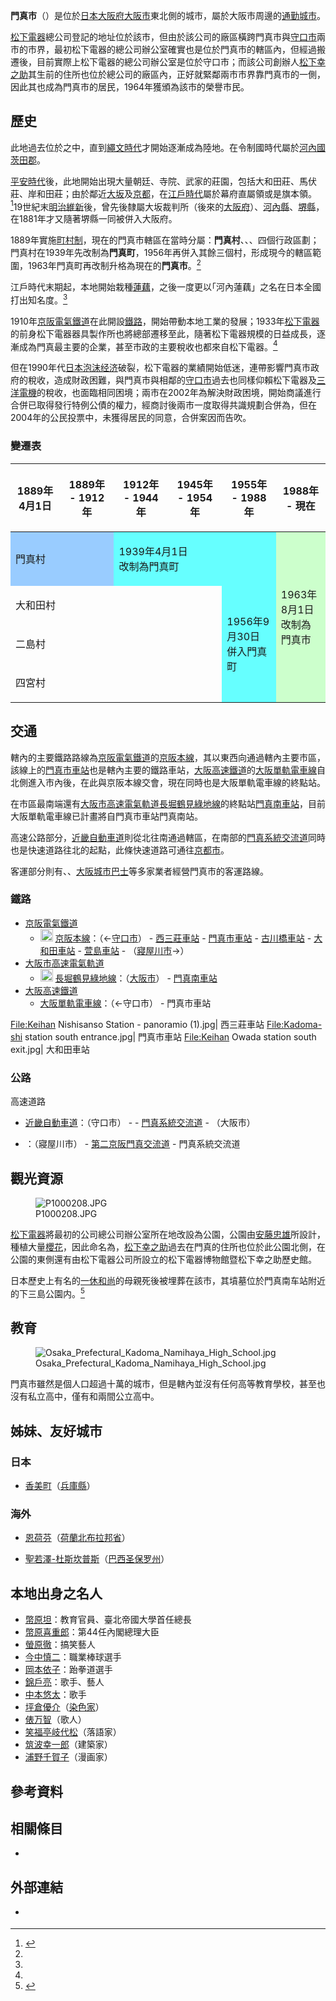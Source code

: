 {{日本都市
| 自治體名   = 門真市
| 圖像       = [[File:PanasonicKonosukeMatsushitaMuseum.png|240px]]
| 圖像說明   = [[松下電器博物館|松下電器博物館]]（[[松下幸之助|松下幸之助]]歷史館）與[[松下電器|松下電器]]西門真研發總部大樓
| 日文原名   = 門真市
| 平假名     = かどまし
| 羅馬字拼音 = Kadoma-shi
| 市章       = Emblem of Kadoma, Osaka.svg
| 市旗       = Flag of Kadoma, Osaka.svg
| 都道府縣   = 大阪府
| 支廳       =
| 編號       = 27223-0
| 面積       = 12.28
| 邊界未定   =
| 人口       = 118,094<ref>{{Cite web| url=http://www.city.kadoma.osaka.jp/shisei/k_shokai/tokei/index.html| title=統計| publisher=門真市政府| language=ja| accessdate=2018-07-22| archive-url=https://web.archive.org/web/20180722095721/http://www.city.kadoma.osaka.jp/shisei/k_shokai/tokei/index.html| archive-date=2018-07-22| dead-url=yes}}</ref>
| 統計時間   = 2021年5月1日
| 自治體     = [[大阪市|大阪市]]（[[鶴見區_(大阪市)|鶴見區]]）、[[守口市|守口市]]、[[寢屋川市|寢屋川市]]、[[大東市|大東市]]
| 樹         = [[樟樹|樟樹]]
| 花         = 皋月杜鵑
| 市長       = {{Tsl|ja|宮本一孝}}
| 卸任日期   = 2024年7月23日
| 議員數     = 21
| 郵遞區號   = 571-8585
| 所在地     = 門真市中町1番1号<br>[[File:Kadoma_City_Hall.jpg|170px]]
| 電話號碼   = 6-6902-1231
| 外部連結   = http://www.city.kadoma.osaka.jp
| 地圖       = [[File:Kadoma_in_Osaka_Prefecture_Ja.svg|250px]]
| 註記       = 
}}
'''門真市'''（{{jpn|j=門真市|hg=かどまし|rm=Kadoma shi|f=y}}）是位於[[日本|日本]][[大阪府|大阪府]][[大阪市|大阪市]]東北側的城市，屬於大阪市周邊的[[通勤城市|通勤城市]]。

[[松下電器|松下電器]]總公司登記的地址位於該市，但由於該公司的廠區橫跨門真市與[[守口市|守口市]]兩市的市界，最初松下電器的總公司辦公室確實也是位於門真市的轄區內，但經過搬遷後，目前實際上松下電器的總公司辦公室是位於守口市；而該公司創辦人[[松下幸之助|松下幸之助]]其生前的住所也位於總公司的廠區內，正好就緊鄰兩市市界靠門真市的一側，因此其也成為門真市的居民，1964年獲頒為該市的榮譽市民。

== 歷史 ==

此地過去位於{{Tsl|ja|河内湖|河內湖|河內灣}}之中，直到[[繩文時代|繩文時代]]才開始逐漸成為陸地。在令制國時代屬於[[河內國|河內國]][[茨田郡|茨田郡]]。

[[平安時代|平安時代]]後，此地開始出現大量朝廷、寺院、武家的莊園，包括大和田莊、馬伏莊、岸和田莊；由於鄰近[[大阪市|大坂]]及[[京都|京都]]，在[[江戶時代|江戶時代]]屬於幕府直屬領或是旗本領。<ref name="History">{{Cite web| url=http://www.city.kadoma.osaka.jp/shisei/k_shokai/rekishi.html| title=歷史| publisher=門真市政府| language=ja| access-date=2018-07-25| archive-url=https://web.archive.org/web/20180725063350/http://www.city.kadoma.osaka.jp/shisei/k_shokai/rekishi.html| archive-date=2018-07-25| dead-url=yes}}</ref>19世紀末[[明治維新|明治維新]]後，曾先後隸屬大坂裁判所（後來的[[大阪府|大阪府]]）、[[河內縣_(日本)|河內縣]]、[[堺縣|堺縣]]，在1881年才又隨著堺縣一同被併入大阪府。

1889年實施[[町村制|町村制]]，現在的門真市轄區在當時分屬：'''門真村'''、{{Tsl|ja|大和田村 (大阪府)|大和田村 (大阪府)|大和田村}}、{{Tsl|ja|四宮村}}、{{Tsl|ja|二島村}}四個行政區劃；門真村在1939年先改制為'''門真町'''，1956年再併入其餘三個村，形成現今的轄區範圍，1963年門真町再改制升格為現在的'''門真市'''。<ref name="History"/>

江戶時代末期起，本地開始栽種[[蓮藕|蓮藕]]，之後一度更以｢河內蓮藕」之名在日本全國打出知名度。<ref name="History"/>

1910年[[京阪電氣鐵道|京阪電氣鐵道]]在此開設[[京阪本線|鐵路]]，開始帶動本地工業的發展；1933年[[松下電器|松下電器]]的前身松下電器器具製作所也將總部遷移至此，隨著松下電器規模的日益成長，逐漸成為門真最主要的企業，甚至市政的主要稅收也都來自松下電器。<ref name="History"/>

但在1990年代[[日本泡沫经济|日本泡沫经济]]破裂，松下電器的業績開始低迷，連帶影響門真市政府的稅收，造成財政困難，與門真市與相鄰的[[守口市|守口市]]過去也同樣仰賴松下電器及[[三洋電機|三洋電機]]的稅收，也面臨相同困境；兩市在2002年為解決財政困境，開始商議進行合併已取得發行特例公債的權力，經商討後兩市一度取得共識規劃合併為{{Tsl|ja|守口門真市}}，但在2004年的公民投票中，未獲得居民的同意，合併案因而告吹。

=== 變遷表 ===

{| class="wikitable" style="font-size:x-small;"
! 1889年4月1日
! 1889年 - 1912年
! 1912年 - 1944年
! 1945年 - 1954年
! colspan=2 |1955年 -  1988年
! 1988年 - 現在
! 現在
|-
| colspan=2 style="background-color:#99CCFF;" | 門真村
| colspan=3 style="background-color:#66FFFF;" | 1939年4月1日<br />改制為門真町
| rowspan=4 colspan=3 style="background-color:#CCFFCC;" | 1963年8月1日<br />改制為門真市
|-
| colspan=4 | 大和田村
| rowspan=3 style="background-color:#66FFFF;" | 1956年9月30日<br />併入門真町
|-
| colspan=4 | 二島村
|-
| colspan=4 | 四宮村
|}

== 交通 ==

轄內的主要鐵路路線為[[京阪電氣鐵道|京阪電氣鐵道]]的[[京阪本線|京阪本線]]，其以東西向通過轄內主要市區，該線上的[[門真市車站|門真市車站]]也是轄內主要的鐵路車站，[[大阪高速鐵道|大阪高速鐵道]]的[[大阪單軌電車線|大阪單軌電車線]]自北側進入市內後，在此與京阪本線交會，現在同時也是大阪單軌電車線的終點站。

在市區最南端還有[[大阪市高速電氣軌道|大阪市高速電氣軌道]][[長堀鶴見綠地線|長堀鶴見綠地線]]的終點站[[門真南車站|門真南車站]]，目前大阪單軌電車線已計畫將自門真市車站門真南站。

高速公路部分，[[近畿自動車道|近畿自動車道]]則從北往南通過轄區，在南部的[[門真系統交流道|門真系統交流道]]同時也是快速道路{{Tsl|ja|第二京阪道路}}往北的起點，此條快速道路可通往[[京都市|京都市]]。

客運部分則有{{Tsl|ja|京阪バス|京阪巴士}}、{{Tsl|ja|近鉄バス|近鐵巴士}}、[[大阪城市巴士|大阪城市巴士]]等多家業者經營門真市的客運路線。

=== 鐵路 ===

* [[京阪電氣鐵道|京阪電氣鐵道]]
**[[File:Number_prefix_Keihan_lines.png|20px]] [[京阪本線|京阪本線]]：（←[[守口市|守口市]]） - [[西三莊車站_(日本)|西三莊車站]] - [[門真市車站|門真市車站]] - [[古川橋車站|古川橋車站]] - [[大和田車站_(大阪府)|大和田車站]] - [[萱島車站|萱島車站]] - （[[寢屋川市|寢屋川市]]→）
* [[大阪市高速電氣軌道|大阪市高速電氣軌道]]
** [[File:Osaka_Metro_Nagahori_Tsurumi-ryokuchi_line_symbol.svg|20px]] [[長堀鶴見綠地線|長堀鶴見綠地線]]：（[[大阪市|大阪市]]） - [[門真南車站|門真南車站]]
* [[大阪高速鐵道|大阪高速鐵道]]
** [[大阪單軌電車線|大阪單軌電車線]]：（←守口市） - 門真市車站

<gallery widths=200px heights=200px>
File:Keihan Nishisanso Station - panoramio (1).jpg| 西三莊車站
File:Kadoma-shi station south entrance.jpg| 門真市車站
File:Keihan Owada station south exit.jpg| 大和田車站
</gallery>

=== 公路 ===

; 高速道路
* [[近畿自動車道|近畿自動車道]]：（守口市） - {{Tsl|ja|門真インターチェンジ|門真交流道}} - [[門真系統交流道|門真系統交流道]] - （大阪市）
* {{Tsl|ja|第二京阪道路}}：（寢屋川市） - [[第二京阪門真交流道|第二京阪門真交流道]] - 門真系統交流道

== 觀光資源 ==
[[File:P1000208.JPG|thumb]]

[[松下電器|松下電器]]將最初的公司總公司辦公室所在地改設為公園，公園由[[安藤忠雄|安藤忠雄]]所設計，種植大量[[櫻花|櫻花]]，因此命名為{{Tsl|ja|さくら広場|櫻花廣場}}，[[松下幸之助|松下幸之助]]過去在門真的住所也位於此公園北側，在公園的東側還有由松下電器公司所設立的松下電器博物館暨松下幸之助歷史館。

日本歷史上有名的[[一休和尚|一休和尚]]的母親死後被埋葬在該市，其墳墓位於門真南车站附近的下三島公園内。<ref>{{Cite web| url=http://www.city.kadoma.osaka.jp/shisei/k_shokai/meisho.html| title=名所、史跡、文化財| date=2016-04-01| publisher=門真市政府| language=ja| accessdate=2018-07-25| archive-url=https://web.archive.org/web/20180725033520/http://www.city.kadoma.osaka.jp/shisei/k_shokai/meisho.html| archive-date=2018-07-25| dead-url=yes}}</ref>

== 教育 ==

[[File:Osaka_Prefectural_Kadoma_Namihaya_High_School.jpg|thumb]]

門真市雖然是個人口超過十萬的城市，但是轄內並沒有任何高等教育學校，甚至也沒有私立高中，僅有{{Tsl|ja|大阪府立門真西高等学校|大阪府立門真西高等學校}}和{{Tsl|ja|大阪府立門真なみはや高等学校|大阪府立門真浪速高等學校}}兩間公立高中。

== 姊妹、友好城市 ==
=== 日本 ===

* [[香美町|香美町]]（[[兵庫縣|兵庫縣]]）

=== 海外 ===

* {{flagicon|NED}} [[恩荷芬|恩荷芬]]（[[荷蘭|荷蘭]][[北布拉邦省|北布拉邦省]]）
* {{flagicon|BRA}} [[聖若澤-杜斯坎普斯|聖若澤-杜斯坎普斯]]（[[巴西|巴西]][[圣保罗州|圣保罗州]]）

== 本地出身之名人 ==

* [[幣原坦|幣原坦]]：教育官員、臺北帝國大學首任總長
* [[幣原喜重郎|幣原喜重郎]]：第44任內閣總理大臣
* [[螢原徹|螢原徹]]：搞笑藝人
* [[今中慎二|今中慎二]]：職業棒球選手
* [[岡本依子|岡本依子]]：跆拳道選手
* [[錦戶亮|錦戶亮]]：歌手、藝人
* [[中本悠太|中本悠太]]：歌手
* [[坪倉優介|坪倉優介]]（[[染色家|染色家]]）
* [[俵万智|俵万智]]（歌人）
* [[笑福亭岐代松|笑福亭岐代松]]（落語家）
* [[筑波幸一郎|筑波幸一郎]]（建築家）
* [[浦野千賀子|浦野千賀子]]（漫画家）

== 參考資料 ==
{{Reflist}}

== 相關條目 ==
{{Commonscat|Kadoma, Osaka}}
{{Wikivoyage|門真}}

* {{Tsl|ja|守口門真市}}

== 外部連結 ==
* {{Ja}} {{Twitter|kadoma_city|門真市}}

{{大阪府}}
{{Authority control}}
